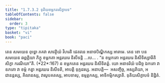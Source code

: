 ```yaml
---
title: "1.7.3.2 ទុតិយខម្ភកតសិក្ខាបទ"
tableOfContents: false
sidebar:
  order: 3
type: "tipitaka"
basket: "vi"
book: "paci"
---
```



<DynamicBreadcrumb />

<Division number="597" book="paci">

<Paragraph number="1790" book="paci">
តេន សមយេន ពុទ្ធោ ភគវា សាវត្ថិយំ វិហរតិ ជេតវនេ អនាថបិណ្ឌិកស្ស អារាមេ. តេន ខោ បន សមយេន ឆព្ពគ្គិយា ភិក្ខូ ខម្ភកតា អន្តរឃរេ និសីទន្តិ …បេ… .
</Paragraph>

<Paragraph number="1791" book="paci">
<Emphasis>“ន ខម្ភកតោ អន្តរឃរេ និសីទិស្សាមីតិ សិក្ខា ករណីយា”</Emphasis>តិ. (*22*:<Emphasis>167</Emphasis>)
</Paragraph>

<Paragraph number="1792" book="paci">
ន ខម្ភកតេន អន្តរឃរេ និសីទិតព្ពំ. យោ អនាទរិយំ បដិច្ច ឯកតោ វា ឧភតោ វា ខម្ភំ កត្វា អន្តរឃរេ និសីទតិ, អាបត្តិ ទុក្កដស្ស.
</Paragraph>

<Paragraph number="1793" book="paci">
អនាបត្តិ—  អសញ្ចិច្ច, អស្សតិយា, អជានន្តស្ស, គិលានស្ស, វាសូបគតស្ស, អាបទាសុ, ឧម្មត្តកស្ស, អាទិកម្មិកស្សាតិ.

</Paragraph>
</Division>

<Paragraph number="1794" type="center" book="paci">
ទុតិយសិក្ខាបទំ និដ្ឋិតំ.
</Paragraph>